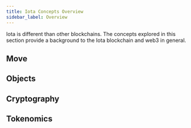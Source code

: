 ```yaml
---
title: Iota Concepts Overview
sidebar_label: Overview
---
```


Iota is different than other blockchains. The concepts explored in this section provide a background to the Iota blockchain and web3 in general.

## Move

<Cards>
<Card title="Move overview" href="concepts/iota-move-concepts"/>
<Card title="Patterns" href="concepts/iota-move-concepts/patterns"/>
<Card title="Package upgrades" href="concepts/iota-move-concepts/packages/upgrade">
</Card>
</Cards>

## Objects

<Cards>
<Card title="Object Model" href="concepts/object-model"/>
<Card title="Dynamic Fields" href="concepts/dynamic-fields"/>
<Card title="Transfer to Object" href="concepts/transfers/transfer-to-object"/>
</Cards>

## Cryptography

<Cards>
<Card title="zkLogin" href="concepts/cryptography/zklogin"/>
<Card title="Transaction authentication" href="concepts/cryptography/transaction-auth"/>
</Cards>

## Tokenomics

<Cards>
<Card title="IOTA token" href="concepts/tokenomics/iota-coin" />
<Card title="Gas in Iota" href="concepts/tokenomics/gas-in-iota" />
<Card title="Storage fund" href="concepts/tokenomics/storage-fund" />
</Cards>
